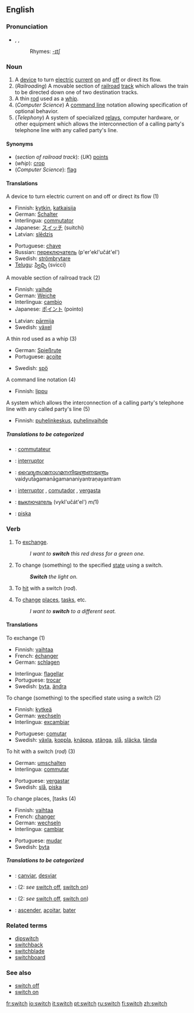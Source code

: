 ==English==

===Pronunciation===
*{{AHD|swĭch}}, {{IPA|/swɪtʃ/}}, {{SAMPA|/swItS/}}
*:Rhymes: [[Rhymes:English:-ɪtʃ|-ɪtʃ]]

===Noun===
{{en-noun|es}}

# A [[device]] to turn [[electric]] [[current]] [[turn on|on]] and [[turn off|off]] or direct its flow.
# (''Railroading'') {{US}} A movable section of [[railroad]] [[track]] which allows the train to be directed down one of two destination tracks.
# A thin [[rod]] used as a [[whip]].
# (''Computer Science'') A [[CLI|command line]] notation allowing specification of optional behavior.
# (''Telephony'') A system of specialized [[relay]]s, computer hardware, or other equipment which allows the interconnection of a calling party's telephone line with any called party's line.

====Synonyms====
*(''section of railroad track''): (''UK'') [[points]]
*(''whip''): [[crop]]
*(''Computer Science''): [[flag]]

====Translations====
;A device to turn electric current on and off or direct its flow (1)
{{top}}
*Finnish: [[kytkin]], [[katkaisija]]
*German: [[Schalter]] {{m}}
*Interlingua: [[commutator]]
*Japanese: [[スイッチ]] (suitchi)
*Latvian: [[slēdzis]] {{m}}
{{mid}}
*Portuguese: [[chave]] {{f}}
*Russian: [[переключатель]] (p'er'ekl'učát'el') {{m}}
*Swedish: [[strömbrytare]] {{c}}
*[[Telugu]]: [[స్విచ్చి]] (svicci)
{{bottom}}

;A movable section of railroad track (2)
{{top}}
*Finnish: [[vaihde]]
*German: [[Weiche]] {{f}}
*Interlingua: [[cambio]]
*Japanese: [[ポイント]] (pointo)
{{mid}}
*Latvian: [[pārmija]] {{f}}
*Swedish: [[växel]] {{c}}
{{bottom}}

;A thin rod used as a whip (3)
{{top}}
*German: [[Spießrute]] {{f}}
*Portuguese: [[açoite]] {{m}}
{{mid}}
*Swedish: [[spö]] {{n}}
{{bottom}}

;A command line notation (4)
{{top}}
*Finnish: [[lippu]]
{{mid}}
{{bottom}}

;A system  which allows the interconnection of a calling party's telephone line with any called party's line (5)
{{top}}
*Finnish: [[puhelinkeskus]], [[puhelinvaihde]]
{{mid}}
{{bottom}}

=====Translations to be categorized=====
{{checktrans}}
{{top}}
*{{ttbc|French}}: [[commutateur]] {{m}}
*{{ttbc|Interlingua}}: [[interruptor]]
*{{ttbc|Malayalam}}: [[വൈദ്യുതഗമനാഗമനനിയന്ത്രണയന്ത്രം]] vaidyutagamanāgamananiyantraṇayantram
{{mid}}
*{{ttbc|Portuguese}}: [[interruptor]] {{m}}, [[comutador]] {{m}}, [[vergasta]] {{f}}
*{{ttbc|Russian}}: [[выключатель]] (vykl'učát'el') ''m(''1)
*{{ttbc|Swedish}}: [[piska]] {{c}}
{{bottom}}

===Verb===
{{en-verb|switch|es}}

# {{transitive}} To [[exchange]].
#: ''I want to '''switch''' this red dress for a green one.''
# {{transitive}} To change (something) to the specified [[state]] using a switch.
#: '''''Switch''' the light on.''
# {{transitive}} To [[hit]] with a switch (''rod'').
# {{intransitive}} To [[change]] [[place]]s, [[task]]s, etc.
#: ''I want to '''switch''' to a different seat.''

====Translations====
;To exchange (1)
{{top}}
*Finnish: [[vaihtaa]]
*French: [[échanger]]
*German: [[schlagen]]
{{mid}}
*Interlingua: [[flagellar]]
*Portuguese: [[trocar]]
*Swedish: [[byta]], [[ändra]]
{{bottom}}

;To change (something) to the specified state using a switch (2)
{{top}}
*Finnish: [[kytkeä]]
*German: [[wechseln]]
*Interlingua: [[excambiar]]
{{mid}}
*Portuguese: [[comutar]]
*Swedish: [[växla]], [[koppla]], [[knäppa]], [[stänga]], [[slå]], [[släcka]], [[tända]]
{{bottom}}

;To hit with a switch (''rod'') (3)
{{top}}
*German: [[umschalten]]
*Interlingua: [[commutar]]
{{mid}}
*Portuguese: [[vergastar]]
*Swedish: [[slå]], [[piska]]
{{bottom}}

;To change places, [tasks (4)
{{top}}
*Finnish: [[vaihtaa]]
*French: [[changer]]
*German: [[wechseln]]
*Interlingua: [[cambiar]]
{{mid}}
*Portuguese: [[mudar]]
*Swedish: [[byta]]
{{bottom}}

=====Translations to be categorized=====
{{checktrans}}
{{top}}
*{{ttbc|Catalan}}: [[canviar]], [[desviar]]
*{{ttbc|French}}: (2: ''see'' [[switch off]], [[switch on]])
{{mid}}
*{{ttbc|Italian}}: (2: ''see'' [[switch off]], [[switch on]])
*{{ttbc|Portuguese}}: [[ascender]], [[açoitar]], [[bater]]
{{bottom}}

===Related terms===
*[[dipswitch]]
*[[switchback]]
*[[switchblade]]
*[[switchboard]]

===See also===
*[[switch off]]
*[[switch on]]

[[fr:switch]]
[[io:switch]]
[[it:switch]]
[[pt:switch]]
[[ru:switch]]
[[fi:switch]]
[[zh:switch]]
